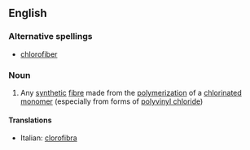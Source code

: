 ==English==

===Alternative spellings===
* [[chlorofiber]] {{US}}

===Noun===
{{en-noun}}

# Any [[synthetic]] [[fibre]] made from the [[polymerization]] of a [[chlorinated]] [[monomer]] (especially from forms of [[polyvinyl chloride]])

====Translations====
{{trans-top}}
* Italian: [[clorofibra]] {{f}}
{{trans-mid}}
{{trans-bottom}}